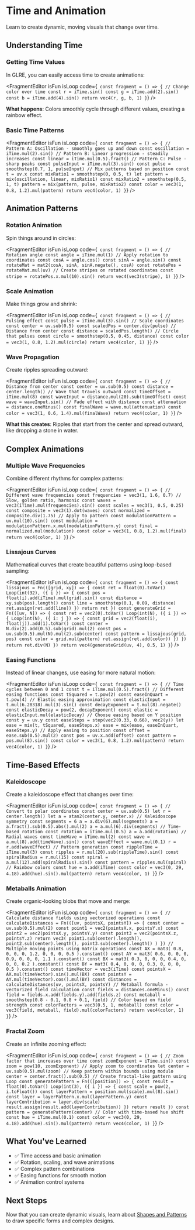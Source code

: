 # Time and Animation


Learn to create dynamic, moving visuals that change over time.

## Understanding Time

### Getting Time Values

In GLRE, you can easily access time to create animations:

<FragmentEditor
        isFun
        isLoop
        code={`
const fragment = () => {
        // Change color over time
        const r = iTime.sin()
        const g = iTime.add(2).sin()
        const b = iTime.add(4).sin()
        return vec4(r, g, b, 1)
}`}
/>

**What happens**: Colors smoothly cycle through different values, creating a rainbow effect.

### Basic Time Patterns

<FragmentEditor
        isFun
        isLoop
        code={`
const fragment = () => {
        // Pattern A: Oscillation - smoothly goes up and down
        const oscillation = iTime.mul(2).sin()
        // Pattern B: Linear progression - steadily increases
        const linear = iTime.mul(0.5).fract()
        // Pattern C: Pulse - sharp peaks
        const pulseInput = iTime.mul(3).sin()
        const pulse = smoothstep(0.7, 1, pulseInput)
        // Mix patterns based on position
        const t = uv.x
        const mixRatio1 = smoothstep(0, 0.5, t)
        let pattern = mix(oscillation, linear, mixRatio1)
        const mixRatio2 = smoothstep(0.5, 1, t)
        pattern = mix(pattern, pulse, mixRatio2)
        const color = vec3(1, 0.8, 1.2).mul(pattern)
        return vec4(color, 1)
}`}
/>

## Animation Patterns

### Rotation Animation

Spin things around in circles:

<FragmentEditor
        isFun
        isLoop
        code={`
const fragment = () => {
        // Rotation angle
        const angle = iTime.mul(1)
        // Apply rotation to coordinates
        const cosA = angle.cos()
        const sinA = angle.sin()
        const rotateMat = mat2(cosA, sinA, sinA.negate(), cosA)
        const rotatePos = rotateMat.mul(uv)
        // Create stripes on rotated coordinates
        const stripe = rotatePos.x.mul(10).sin()
        return vec4(vec3(stripe), 1)
}`}
/>

### Scale Animation

Make things grow and shrink:

<FragmentEditor
        isFun
        isLoop
        code={`
const fragment = () => {
        // Pulsing effect
        const pulse = iTime.mul(3).sin()
        // Scale coordinates
        const center = uv.sub(0.5)
        const scaledPos = center.div(pulse)
        // Distance from center
        const distance = scaledPos.length()
        // Circle that pulses
        const circle = smoothstep(0.5, 0.45, distance)
        const color = vec3(1, 0.8, 1.2).mul(circle)
        return vec4(color, 1)
}`}
/>

### Wave Propagation

Create ripples spreading outward:

<FragmentEditor
        isFun
        isLoop
        code={`
const fragment = () => {
        // Distance from center
        const center = uv.sub(0.5)
        const distance = center.length()
        // Wave that travels outward
        const timeOffset = iTime.mul(8)
        const waveInput = distance.mul(20).sub(timeOffset)
        const wave = waveInput.sin()
        // Fade effect with distance
        const attenuation = distance.oneMinus()
        const finalWave = wave.mul(attenuation)
        const color = vec3(1, 0.6, 1.4).mul(finalWave)
        return vec4(color, 1)
}`}
/>

**What this creates**: Ripples that start from the center and spread outward, like dropping a stone in water.

## Complex Animations

### Multiple Wave Frequencies

Combine different rhythms for complex patterns:

<FragmentEditor
        isFun
        isLoop
        code={`
const fragment = () => {
        // Different wave frequencies
        const frequencies = vec3(1, 1.6, 0.7) // Slow, golden ratio, harmonic
        const waves = vec3(iTime).mul(frequencies).sin()
        const scales = vec3(1, 0.5, 0.25)
        const composite = vec3(1).dot(waves)
        const normalized = composite.div(1.75)
        // Apply to pattern
        const modulationPattern = uv.mul(10).sin()
        const modulation = modulationPattern.x.mul(modulationPattern.y)
        const final = normalized.mul(modulation)
        const color = vec3(1, 0.8, 1.2).mul(final)
        return vec4(color, 1)
}`}
/>

### Lissajous Curves

Mathematical curves that create beautiful patterns using loop-based sampling:

<FragmentEditor
        isFun
        isLoop
        code={`
const fragment = () => {
        const lissajous = Fn(([grid, xy]) => {
                const ret = float(0).toVar()
                Loop(int(32), ({ i }) => {
                        const pos = float(i).add(iTime).mul(grid).sin()
                        const distance = xy.sub(pos).length()
                        const line = smoothstep(0.1, 0.09, distance)
                        ret.assign(ret.add(line))
                })
                return ret
        })
        const generateGrid = Fn(([uv, N]) => {
                const ret = vec2(0).toVar()
                Loop(int(N), ({ i }) => {
                        Loop(int(N), ({ i: j }) => {
                                const grid = vec2(float(i), float(j)).add(1).toVar()
                                const center = N.div(2).add(0.5).sub(grid).mul(2)
                                const pos = uv.sub(0.5).mul(N).mul(2).sub(center)
                                const pattern = lissajous(grid, pos)
                                const color = grid.mul(pattern)
                                ret.assign(ret.add(color))
                        })
                })
                return ret.div(N)
        })
        return vec4(generateGrid(uv, 4), 0.5, 1)
}`}
/>

### Easing Functions

Instead of linear changes, use easing for more natural motion:

<FragmentEditor
        isFun
        isLoop
        code={`
const fragment = () => {
        // Time cycles between 0 and 1
        const t = iTime.mul(0.5).fract()
        // Different easing functions
        const tSquared = t.pow(2)
        const easeInQuart = t.pow(4)
        // Elastic easing approximation
        const elasticInput = t.mul(6.28318).mul(3).sin()
        const decayExponent = t.mul(8).negate()
        const elasticDecay = pow(2, decayExponent)
        const elastic = elasticInput.mul(elasticDecay)
        // Choose easing based on Y position
        const y = uv.y
        const easeSteps = step(vec2(0.33, 0.66), vec2(y))
        let ease = mix(t, tSquared, easeSteps.x)
        ease = mix(ease, easeInQuart, easeSteps.y)
        // Apply easing to position
        const offset = ease.sub(0.5).mul(2)
        const pos = uv.x.add(offset)
        const pattern = pos.mul(8).sin()
        const color = vec3(1, 0.8, 1.2).mul(pattern)
        return vec4(color, 1)
}`}
/>

## Time-Based Effects

### Kaleidoscope

Create a kaleidoscope effect that changes over time:

<FragmentEditor
        isFun
        isLoop
        code={`
const fragment = () => {
        // Convert to polar coordinates
        const center = uv.sub(0.5)
        let r = center.length()
        let a = atan2(center.y, center.x)
        // Kaleidoscope symmetry
        const segments = 6
        a = a.div(6).mul(segments)
        a = a.fract().sub(0.5).abs().mul(2)
        a = a.mul(6).div(segments)
        // Time-based rotation
        const rotation = iTime.mul(0.5)
        a = a.add(rotation)
        // Radial waves
        const timeWave = iTime.mul(2)
        const wave = a.mul(8).add(timeWave).sin()
        const waveEffect = wave.mul(0.1)
        r = r.add(waveEffect)
        // Pattern generation
        const rippleTime = iTime.mul(3)
        const ripples = r.mul(20).sub(rippleTime).sin()
        const spiralRadius = r.mul(15)
        const spiral = a.mul(12).add(spiralRadius).sin()
        const pattern = ripples.mul(spiral)
        // Rainbow colors
        const hue = a.add(iTime)
        const color = vec3(0, 29, 4.18).add(hue).sin().mul(pattern)
        return vec4(color, 1)
}`}
/>

### Metaballs Animation

Create organic-looking blobs that move and merge:

<FragmentEditor
        isFun
        isLoop
        code={`
const fragment = () => {
        // Calculate distance fields using vectorized operations
        const calculateDistances = Fn(([uv, pointsX, pointsY]) => {
                const center = uv.sub(0.5).mul(2)
                const point1 = vec2(pointsX.x, pointsY.x)
                const point2 = vec2(pointsX.y, pointsY.y)
                const point3 = vec2(pointsX.z, pointsY.z)
                return vec3(
                        point1.sub(center).length(),
                        point2.sub(center).length(),
                        point3.sub(center).length()
                )
        })
        // Multiple moving points using matrix operations
        const AX = mat3(
                0.8, 0, 0,
                0, 1.2, 0,
                0, 0, 0.5
        ).constant()
        const AY = mat3(
                0.6, 0, 0,
                0, 0.9, 0,
                0, 0, 1.1
        ).constant()
        const BX = mat3(
                0.3, 0, 0,
                0, 0.4, 0,
                0, 0, 0.2
        ).constant()
        const BY = mat3(
                0.4, 0, 0,
                0, 0.3, 0,
                0, 0, 0.5
        ).constant()
        const timeVector = vec3(iTime)
        const pointsX = AX.mul(timeVector).sin().mul(BX)
        const pointsY = AY.mul(timeVector).cos().mul(BY)
        const distances = calculateDistances(uv, pointsX, pointsY)
        // Metaball formula - vectorized field calculation
        const fields = distances.oneMinus()
        const field = fields.x.add(fields.y).add(fields.z)
        const metaball = smoothstep(0.8 - 0.1, 0.8 + 0.1, field)
        // Color based on field strength
        const colorFactors = vec3(0.5, 1, metaball)
        const color = vec3(field, metaball, field).mul(colorFactors)
        return vec4(color, 1)
}`}
/>

### Fractal Zoom

Create an infinite zooming effect:

<FragmentEditor
        isFun
        isLoop
        code={`
const fragment = () => {
        // Zoom factor that increases over time
        const zoomExponent = iTime.sin()
        const zoom = pow(10, zoomExponent)
        // Apply zoom to coordinates
        let center = uv.sub(0.5).mul(zoom)
        // Keep pattern within bounds using modulo
        center = center.fract().sub(0.5)
        // Create fractal-like pattern using Loop
        const generatePattern = Fn(([position]) => {
                const result = float(0).toVar()
                Loop(int(3), ({ i }) => {
                        const scale = pow(2, i.toFloat())
                        const layerPattern = position.mul(scale).mul(8).sin()
                        const layer = layerPattern.x.mul(layerPattern.y)
                        const layerContribution = layer.div(scale)
                        result.assign(result.add(layerContribution))
                })
                return result
        })
        const pattern = generatePattern(center)
        // Color with time-based hue shift
        const hue = iTime.mul(0.1)
        const color = vec3(0, 29, 4.18).add(hue).sin().mul(pattern)
        return vec4(color, 1)
}`}
/>

## What You've Learned

- ✅ Time access and basic animation
- ✅ Rotation, scaling, and wave animations
- ✅ Complex pattern combinations
- ✅ Easing functions for smooth motion
- ✅ Animation control systems

## Next Steps

Now that you can create dynamic visuals, learn about [Shapes and Patterns](../techniques/04-shapes-patterns.mdx) to draw specific forms and complex designs.
